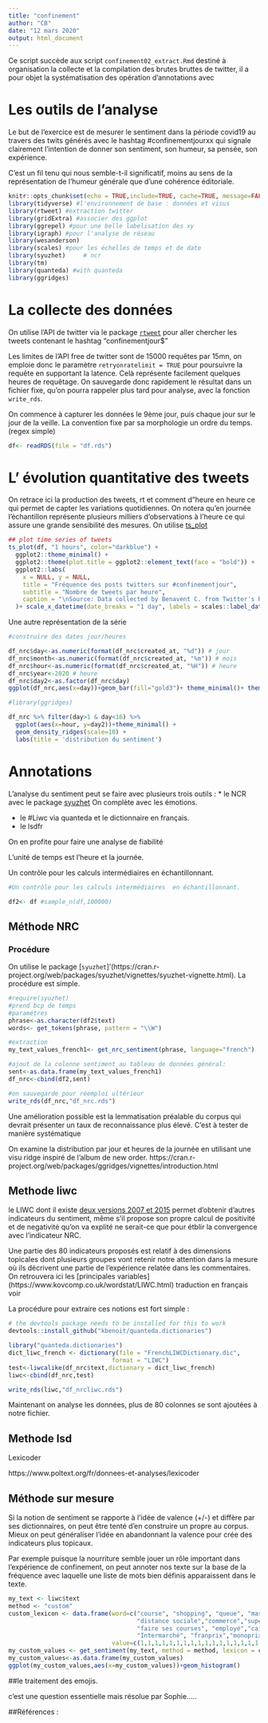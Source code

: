 ```yaml
---
title: "confinement"
author: "CB"
date: "12 mars 2020"
output: html_document
---
```



Ce script succède aux script `confinement02_extract.Rmd` destiné à organisation la collecte et la compilation des brutes bruttes de twitter, il a pour objet la systématisation des opération d'annotations avec 


# Les outils de l'analyse

Le but de l'exercice est de mesurer le sentiment dans la période covid19 au travers des twits générés avec le hashtag #confinementjourxx qui signale clairement l'intention de donner son sentiment, son humeur, sa pensée, son expérience. 

C'est un fil tenu qui nous semble-t-il significatif, moins au sens de la représentation de l'humeur générale que d'une cohérence éditoriale. 

```r
knitr::opts_chunk$set(echo = TRUE,include=TRUE, cache=TRUE, message=FALSE,warning=FALSE)
library(tidyverse) #l'environnement de base : données et visus
library(rtweet) #extraction twitter
library(gridExtra) #associer des ggplot
library(ggrepel) #pour une belle labelisation des xy
library(igraph) #pour l'analyse de réseau
library(wesanderson)
library(scales) #pour les échelles de temps et de date
library(syuzhet)     # ncr      
library(tm)
library(quanteda) #with quanteda
library(ggridges)


```

# La collecte des données

On utilise l'API de twitter via le package [`rtweet`](https://rtweet.info/articles/intro.html) pour aller chercher les tweets contenant le hashtag "confinementjour$" 

Les limites de l'API free de twitter sont de 15000 requêtes par 15mn, on emploie donc le paramètre `retryonratelimit = TRUE` pour poursuivre la requête en supportant la latence. Celà représente facilement quelques heures de requêtage. On sauvegarde donc rapidement le résultat dans un fichier fixe, qu'on pourra rappeler plus tard pour analyse, avec la fonction `write_rds`.

On commence à capturer les données le 9ème jour, puis chaque jour sur le jour de la veille. La convention fixe par sa morphologie un ordre du temps. (regex simple)


```r

df<- readRDS(file = "df.rds") 

```

# L' évolution quantitative des tweets

On retrace ici la production des tweets, rt et comment d"heure en heure ce qui permet de capter les variations quotidiennes. On notera qu'en journée l'échantillon représente plusieurs milliers d'observations à l'heure ce qui assure une grande sensibilité des mesures. On utilise [ts_plot](https://cran.r-project.org/web/packages/TSstudio/vignettes/Plotting_Time_Series.html)

```r
## plot time series of tweets
ts_plot(df, "1 hours", color="darkblue") +
  ggplot2::theme_minimal() +
  ggplot2::theme(plot.title = ggplot2::element_text(face = "bold")) +
  ggplot2::labs(
    x = NULL, y = NULL,
    title = "Fréquence des posts twitters sur #confinementjour",
    subtitle = "Nombre de tweets par heure",
    caption = "\nSource: Data collected by Benavent C. from Twitter's REST API via rtweet"
  )+ scale_x_datetime(date_breaks = "1 day", labels = scales::label_date_short())


```

Une autre représentation de la série

```r

#construire des dates jour/heures

df_nrc$day<-as.numeric(format(df_nrc$created_at, "%d")) # jour
df_nrc$month<-as.numeric(format(df_nrc$created_at, "%m")) # mois
df_nrc$hour<-as.numeric(format(df_nrc$created_at, "%H")) # heure
df_nrc$year<-2020 # heure
df_nrc$day2<-as.factor(df_nrc$day)
ggplot(df_nrc,aes(x=day))+geom_bar(fill="gold3")+ theme_minimal()+ theme_minimal()

#library(ggridges)

df_nrc %>% filter(day>1 & day<16) %>%
  ggplot(aes(x=hour, y=day2))+theme_minimal() + 
  geom_density_ridges(scale=10) +
  labs(title = 'distribution du sentiment')


```

# Annotations

L'analyse du sentiment peut se faire avec plusieurs trois outils :
 * le NCR avec le package [syuzhet](https://cran.r-project.org/web/packages/syuzhet/vignettes/syuzhet-vignette.html)  On complète avec les émotions. 

 * le #Liwc via quanteda et le dictionnaire en français.
 * le lsdfr

On en profite pour faire une analyse de fiabilité


L'unité de temps est l'heure et la journée. 

Un contrôle pour les calculs intermédiaires  en échantillonnant.
```r
#Un contrôle pour les calculs intermédiaires  en échantillonnant.

df2<- df #sample_n(df,100000)

```


## Méthode NRC

### Procédure

On utilise le package [`syuzhet`]'(https://cran.r-project.org/web/packages/syuzhet/vignettes/syuzhet-vignette.html). La procédure est simple.


```r
#require(syuzhet)            
#prend bcp de temps 
#paramétres
phrase<-as.character(df2$text)
words<- get_tokens(phrase, pattern = "\\W")

#extraction
my_text_values_french1<- get_nrc_sentiment(phrase, language="french")

#ajout de la colonne sentiment au tableau de données général:
sent<-as.data.frame(my_text_values_french1)
df_nrc<-cbind(df2,sent)

#on sauvegarde pour réemploi ultérieur
write_rds(df_nrc,"df_nrc.rds")
```

Une amélioration possible est la lemmatisation préalable du corpus qui devrait présenter un taux de reconnaissance plus élevé. C'est à tester de manière systématique


On examine la distribution par jour et heures de la journée en utilisant une visu ridge inspiré de l'album de new order. 
https://cran.r-project.org/web/packages/ggridges/vignettes/introduction.html

## Methode liwc

le LIWC dont il existe [deux versions 2007 et 2015](https://liwc.wpengine.com/compare-dictionaries/) permet d’obtenir d’autres indicateurs du sentiment, même s'il propose son propre calcul de positivité et de negativité qu'on va explité ne serait-ce que pour étblir la convergence avec l'indicateur NRC.

Une partie des 80 indicateurs proposés est relatif à des dimensions topicales dont plusieurs groupes vont retenir notre attention dans la mesure où ils décrivent une partie de l’expérience relatée dans les commentaires. On retrouvera ici les [principales variables] (https://www.kovcomp.co.uk/wordstat/LIWC.html) traduction en français voir 

La procédure pour extraire ces notions est fort simple :

```r
# the devtools package needs to be installed for this to work
devtools::install_github("kbenoit/quanteda.dictionaries")

library("quanteda.dictionaries")
dict_liwc_french <- dictionary(file = "FrenchLIWCDictionary.dic",
                             format = "LIWC")
test<-liwcalike(df_nrc$text,dictionary = dict_liwc_french)
liwc<-cbind(df_nrc,test)

write_rds(liwc,"df_nrcliwc.rds")

```

Maintenant on analyse les données, plus de 80 colonnes se sont ajoutées à notre fichier.

## Methode lsd

Lexicoder

https://www.poltext.org/fr/donnees-et-analyses/lexicoder


## Méthode sur mesure

Si la notion de sentiment se rapporte à l'idée de valence (+/-) et diffère par ses dictionnaires, on peut être tenté d'en construire un propre au corpus. Mieux on peut généraliser l'idée en abandonnant la valence pour crée des indicateurs plus topicaux. 

Par exemple puisque la nourriture semble jouer un rôle important dans l'expérience de confinement, on peut annoter nos texte sur la base de la fréquence avec laquelle une liste de mots bien définis apparaissent dans le texte.


```r

my_text <- liwc$text
method <- "custom"
custom_lexicon <- data.frame(word=c("course", "shopping", "queue", "masque","un mètre",
                                    "distance sociale","commerce","supermarché","superette","marché",
                                    "faire ses courses", "employé","caissière", "carrefour", "leclerc",
                                    "Intermarché", "franprix","monoprix" ),
                             value=c(1,1,1,1,1,1,1,1,1,1,1,1,1,1,1,1,1,1))
my_custom_values <- get_sentiment(my_text, method = method, lexicon = custom_lexicon)
my_custom_values<-as.data.frame(my_custom_values)
ggplot(my_custom_values,aes(x=my_custom_values))+geom_histogram()
```

##le traitement des emojis.

 c'est une question essentielle mais résolue par Sophie.....

##Références :
